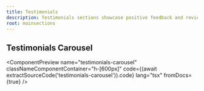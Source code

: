 ```yaml
---
title: Testimonials
description: Testimonials sections showcase positive feedback and reviews from customers or users. They help build trust and credibility for your product or service, encouraging potential customers to make a purchase or take action.
root: mainsections
---
```



## Testimonials Carousel

<ComponentPreview
  name="testimonials-carousel"
  classNameComponentContainer="h-[600px]"
  code={(await extractSourceCode('testimonials-carousel')).code}
  lang="tsx"
  fromDocs={true}
/>